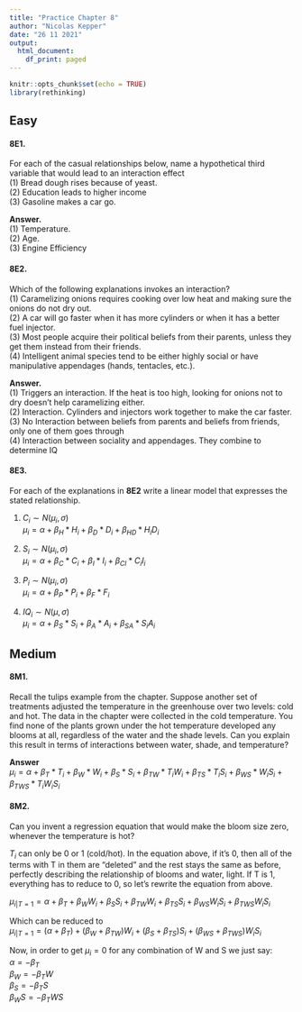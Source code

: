 ```yaml
---
title: "Practice Chapter 8"
author: "Nicolas Kepper"
date: "26 11 2021"
output:
  html_document:
    df_print: paged
---
```


```r
knitr::opts_chunk$set(echo = TRUE)
library(rethinking)
```

## Easy

#### 8E1.
For each of the casual relationships below, name a hypothetical third variable
that would lead to an interaction effect    
  (1) Bread dough rises because of yeast.  
  (2) Education leads to higher income  
  (3) Gasoline makes a car go.  
  
**Answer.**  
  (1) Temperature.  
  (2) Age.   
  (3) Engine Efficiency  
  
#### 8E2.  
Which of the following explanations invokes an interaction?  
  (1) Caramelizing onions requires cooking over low heat and making sure the 
  onions do not dry out.  
  (2) A car will go faster when it has more cylinders or when it has a better 
  fuel injector.  
  (3) Most people acquire their political beliefs from their parents, unless 
  they get them instead from their friends.  
  (4) Intelligent animal species tend to be either highly social or have 
  manipulative appendages (hands, tentacles, etc.).  

**Answer.**  
  (1) Triggers an interaction. If the heat is too high, looking for onions not to
  dry doesn't help caramelizing either.  
  (2) Interaction. Cylinders and injectors work together to make the car faster.  
  (3) No Interaction between beliefs from parents and beliefs from friends, only
  one of them goes through  
  (4) Interaction between sociality and appendages. They combine to determine IQ  
  
#### 8E3.
For each of the explanations in **8E2** write a linear model that expresses the
stated relationship.

(1)  
$C_i \sim {N}(\mu_i, \sigma)$  
$\mu_i = \alpha + \beta_H * H_i + \beta_D * D_i + \beta_{HD} * H_iD_i$  

(2)  
$S_i \sim {N}(\mu_i, \sigma)$  
$\mu_i = \alpha + \beta_C * C_i + \beta_I * I_i + \beta_{CI} * C_iI_i$  

(3)  
$P_i \sim  {N}(\mu_i, \sigma)$  
$\mu_i = \alpha + \beta_P * P_i + \beta_F * F_i$  

(4)  
$IQ_i \sim {N}(\mu, \sigma)$  
$\mu_i = \alpha + \beta_S * S_i + \beta_A * A_i + \beta_{SA} * S_iA_i$  

## Medium

#### 8M1.
Recall the tulips example from the chapter. Suppose another set of treatments 
adjusted the temperature in the greenhouse over two levels: cold and hot. 
The data in the chapter were collected in the cold temperature. You find none of 
the plants grown under the hot temperature developed any blooms at all, 
regardless of the water and the shade levels. Can you explain this result in 
terms of interactions between water, shade, and temperature?

**Answer**  
$\mu_i = \alpha + \beta_T*T_i + \beta_W*W_i + \beta_S*S_i + \beta_{TW} * T_iW_i + \beta_{TS} * T_iS_i + \beta_{WS} * W_iS_i + \beta_{TWS} * T_iW_iS_i$

#### 8M2.
Can you invent a regression equation that would make the bloom size zero, whenever the temperature is hot?

$T_i$ can only be 0 or 1 (cold/hot). In the equation above, if it's 0, then all
of the terms with T in them are "deleted" and the rest stays the same as before,
perfectly describing the relationship of blooms and water, light. 
If T is 1, everything has to reduce to 0, so let's rewrite the equation from above.

$\mu_{i|T=1} = \alpha + \beta_T + \beta_WW_i + \beta_SS_i + \beta_{TW}W_i + \beta_{TS}S_i + \beta_{WS}W_iS_i + \beta_{TWS}W_iS_i$

Which can be reduced to  
$\mu_{i|T=1} = (\alpha + \beta_T) + (\beta_W + \beta_{TW})W_i + (\beta_S + \beta_{TS})S_i + (\beta_{WS} + \beta_{TWS})W_iS_i$

Now, in order to get $\mu_i = 0$ for any combination of W and S we just say:  
$\alpha = -\beta_T$  
$\beta_W = -\beta_TW$  
$\beta_S = -\beta_TS$  
$\beta_WS = -\beta_TWS$  